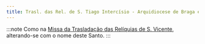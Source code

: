 ```yaml
---
title: Trasl. das Rel. de S. Tiago Intercísio - Arquidiocese de Braga e noutros lugares
---
```


:::note
Como na [Missa da Trasladação das Relíquias de S. Vicente](/missal/santos/05-04-2),
alterando-se com o nome deste Santo.
:::
